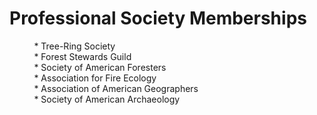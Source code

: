 # Professional Society Memberships

|           * Tree-Ring Society
|           * Forest Stewards Guild
|           * Society of American Foresters
|           * Association for Fire Ecology
|           * Association of American Geographers
|           * Society of American Archaeology
  
\vspace{12pt}
